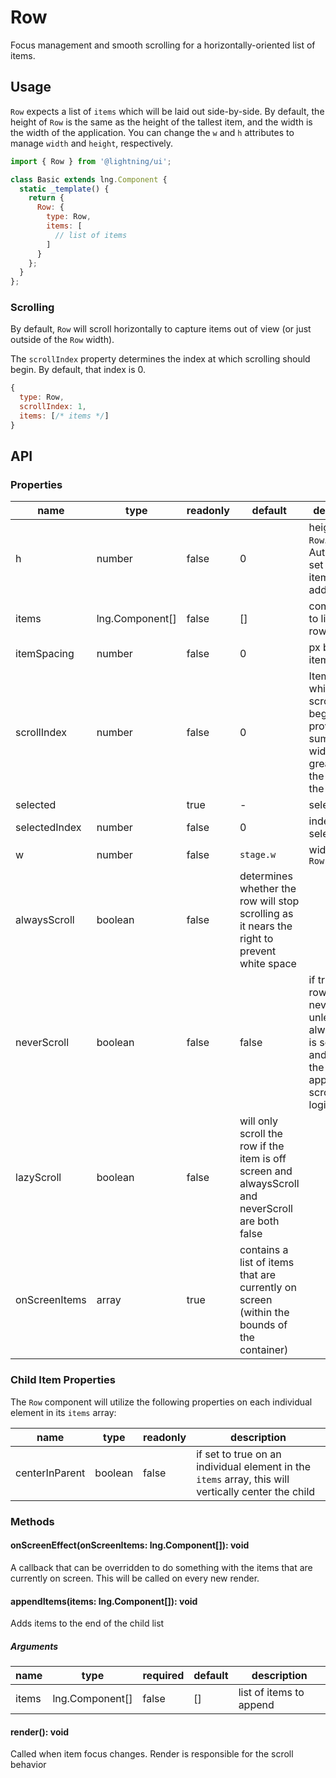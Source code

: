 
# Row

Focus management and smooth scrolling for a horizontally-oriented list of items.

## Usage

`Row` expects a list of `items` which will be laid out side-by-side. By default, the height of `Row` is the same as the height of the tallest item, and the width is the width of the application. You can change the `w` and `h` attributes to manage `width` and `height`, respectively.

```js
import { Row } from '@lightning/ui';

class Basic extends lng.Component {
  static _template() {
    return {
      Row: {
        type: Row,
        items: [
          // list of items
        ]
      }
    };
  }
};
```

<Canvas>
  <Story id="layout-row--basic" />
</Canvas>

### Scrolling

By default, `Row` will scroll horizontally to capture items out of view (or just outside of the `Row` width).

<Canvas>
  <Story id="layout-row--side-scrolling" />
</Canvas>

The `scrollIndex` property determines the index at which scrolling should begin. By default, that index is 0.

```js
{
  type: Row,
  scrollIndex: 1,
  items: [/* items */]
}
```

## API

### Properties

name|type|readonly|default|description
--|--|--|--|--
h|number|false|0|height of the `Row`. Automatically set to tallest item `h` after adding `items`
items|<DocsLink id="lng.Component">lng.Component[]</DocsLink>|false|[]|components to list in the row
itemSpacing|number|false|0|px between items
scrollIndex|number|false|0|Item index at which scrolling begins, provided the sum of item widths is greater than the width of the `Row`
selected|<DocsLink id="lng.Component" />|true|-|selected item
selectedIndex|number|false|0|index of selected item
w|number|false|`stage.w`|width of the `Row`
alwaysScroll|boolean|false|determines whether the row will stop scrolling as it nears the right to prevent white space
neverScroll|boolean|false|false|if true, the row will never scroll, unless alwaysScroll is set to true, and if false, the row will apply normal scrolling logic
lazyScroll|boolean|false|will only scroll the row if the item is off screen and alwaysScroll and neverScroll are both false
onScreenItems|array|true|contains a list of items that are currently on screen (within the bounds of the container)

### Child Item Properties
The `Row` component will utilize the following properties on each individual element in its `items` array:

name|type|readonly|description
--|--|--|--
centerInParent|boolean|false|if set to true on an individual element in the `items` array, this will vertically center the child

### Methods

#### onScreenEffect(onScreenItems: lng.Component[]): void

A callback that can be overridden to do something with the items that are currently on screen. This will be called on every new render.

#### appendItems(items: lng.Component[]): void

Adds items to the end of the child list

##### Arguments

name|type|required|default|description
--|--|--|--|--
items|<DocsLink id="lng.Component">lng.Component[]</DocsLink>|false|[]|list of items to append

#### render(): void

Called when item focus changes. Render is responsible for the scroll behavior
